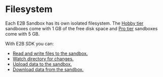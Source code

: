 # Filesystem

Each E2B Sandbox has its own isolated filesystem. The [Hobby tier](https://e2b.dev/pricing) sandboxes come with 1 GB of the free disk space and [Pro tier](https://e2b.dev/pricing) sandboxes come with 5 GB.

With E2B SDK you can:
- [Read and write files to the sandbox.](/docs/filesystem/read-write)
- [Watch directory for changes.](/docs/filesystem/watch)
- [Upload data to the sandbox.](/docs/filesystem/upload)
- [Download data from the sandbox.](/docs/filesystem/download)

